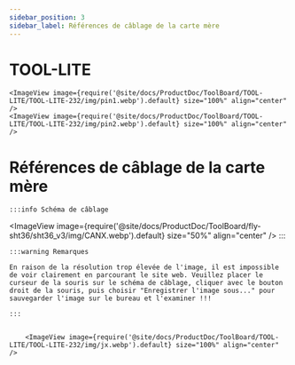 ```yaml
---
sidebar_position: 3
sidebar_label: Références de câblage de la carte mère
---
```


# TOOL-LITE

    <ImageView image={require('@site/docs/ProductDoc/ToolBoard/TOOL-LITE/TOOL-LITE-232/img/pin1.webp').default} size="100%" align="center" />
    <ImageView image={require('@site/docs/ProductDoc/ToolBoard/TOOL-LITE/TOOL-LITE-232/img/pin2.webp').default} size="100%" align="center" />


# Références de câblage de la carte mère
    :::info Schéma de câblage
<ImageView image={require('@site/docs/ProductDoc/ToolBoard/fly-sht36/sht36_v3/img/CANX.webp').default} size="50%" align="center" />
    :::

    :::warning Remarques

    En raison de la résolution trop élevée de l'image, il est impossible de voir clairement en parcourant le site web. Veuillez placer le curseur de la souris sur le schéma de câblage, cliquer avec le bouton droit de la souris, puis choisir "Enregistrer l'image sous..." pour sauvegarder l'image sur le bureau et l'examiner !!!

    :::


        <ImageView image={require('@site/docs/ProductDoc/ToolBoard/TOOL-LITE/TOOL-LITE-232/img/jx.webp').default} size="100%" align="center" />